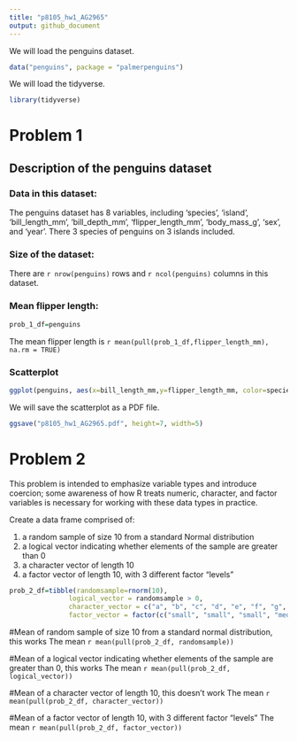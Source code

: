 ```yaml
---
title: "p8105_hw1_AG2965"
output: github_document
---
```


We will load the penguins dataset.
```r
data("penguins", package = "palmerpenguins")
```

We will load the tidyverse. 
```r
library(tidyverse)
```
# Problem 1
## Description of the penguins dataset
### Data in this dataset:

The penguins dataset has 8 variables, including 'species', 'island', 'bill_length_mm', 'bill_depth_mm', 'flipper_length_mm', 'body_mass_g', 'sex', and 'year'. There 3 species of penguins on 3 islands included.

### Size of the dataset:
There are `r nrow(penguins)` rows and `r ncol(penguins)` columns in this dataset. 

### Mean flipper length:
```r
prob_1_df=penguins
```

The mean flipper length is `r mean(pull(prob_1_df,flipper_length_mm), na.rm = TRUE)`

### Scatterplot

```r
ggplot(penguins, aes(x=bill_length_mm,y=flipper_length_mm, color=species)) + geom_point()
```

We will save the scatterplot as a PDF file. 
```r
ggsave("p8105_hw1_AG2965.pdf", height=7, width=5)
```

# Problem 2
This problem is intended to emphasize variable types and introduce coercion; some awareness of how R treats numeric, character, and factor variables is necessary for working with these data types in practice.

Create a data frame comprised of:

1) a random sample of size 10 from a standard Normal distribution
2) a logical vector indicating whether elements of the sample are greater than 0
3) a character vector of length 10
4) a factor vector of length 10, with 3 different factor “levels”


```r
prob_2_df=tibble(randomsample=rnorm(10),
               logical_vector = randomsample > 0,
               character_vector = c("a", "b", "c", "d", "e", "f", "g", "h", "i", "j" ),
               factor_vector = factor(c("small", "small", "small", "medium", "medium", "medium", "large", "large", "large", "large")))
```

#Mean of random sample of size 10 from a standard normal distribution, this works
The mean `r mean(pull(prob_2_df, randomsample))`

#Mean of a logical vector indicating whether elements of the sample are greater than 0, this works
The mean `r mean(pull(prob_2_df, logical_vector))`

#Mean of a character vector of length 10, this doesn't work
The mean `r mean(pull(prob_2_df, character_vector))`

#Mean of a factor vector of length 10, with 3 different factor “levels”
The mean `r mean(pull(prob_2_df, factor_vector))`
 
